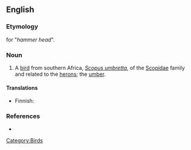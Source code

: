 ==English==

===Etymology===
{{etyl|af}} for "''hammer head''".

===Noun===
{{en-noun}}

# A [[bird]] from southern Africa, ''[[Scopus umbretta]]'', of the [[Scopidae]] family and related to the [[heron]]s; the [[umber]].

====Translations====
{{trans-top|''Scopus umbretta''}}
*Finnish: {{t-|fi|varjohaikara}}
{{trans-mid}}
{{trans-bottom}}

===References===
*{{R:1913}}

[[Category:Birds]]